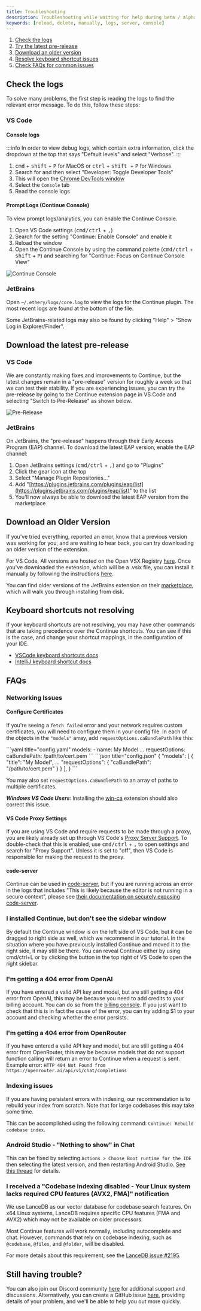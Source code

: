 ```yaml
---
title: Troubleshooting
description: Troubleshooting while waiting for help during beta / alpha testing
keywords: [reload, delete, manually, logs, server, console]
---
```



1. [Check the logs](#check-the-logs)
2. [Try the latest pre-release](#download-the-latest-pre-release)
3. [Download an older version](#download-an-older-version)
4. [Resolve keyboard shortcut issues](#keyboard-shortcuts-not-resolving)
5. [Check FAQs for common issues](#faqs)

## Check the logs

To solve many problems, the first step is reading the logs to find the relevant error message. To do this, follow these steps:

### VS Code

#### Console logs

:::info
In order to view debug logs, which contain extra information, click the dropdown at the top that says "Default levels" and select "Verbose".
:::

1. <kbd>cmd</kbd> + <kbd>shift</kbd> + <kbd>P</kbd> for MacOS or <kbd>ctrl</kbd> + <kbd>
     shift
   </kbd> + <kbd>P</kbd> for Windows
2. Search for and then select "Developer: Toggle Developer Tools"
3. This will open the [Chrome DevTools window](https://developer.chrome.com/docs/devtools/)
4. Select the `Console` tab
5. Read the console logs

#### Prompt Logs (Continue Console)

To view prompt logs/analytics, you can enable the Continue Console.

1. Open VS Code settings (<kbd>cmd/ctrl</kbd> + <kbd>,</kbd>)
2. Search for the setting "Continue: Enable Console" and enable it
3. Reload the window
4. Open the Continue Console by using the command palette (<kbd>cmd/ctrl</kbd> + <kbd>shift</kbd> + <kbd>P</kbd>) and searching for "Continue: Focus on Continue Console View"

![Continue Console](../static/img/continue-console.png)

### JetBrains

Open `~/.ethery/logs/core.log` to view the logs for the Continue plugin. The most recent logs are found at the bottom of the file.

Some JetBrains-related logs may also be found by clicking "Help" > "Show Log in Explorer/Finder".

## Download the latest pre-release

### VS Code

We are constantly making fixes and improvements to Continue, but the latest changes remain in a "pre-release" version for roughly a week so that we can test their stability. If you are experiencing issues, you can try the pre-release by going to the Continue extension page in VS Code and selecting "Switch to Pre-Release" as shown below.

![Pre-Release](../static/img/prerelease.png)

### JetBrains

On JetBrains, the "pre-release" happens through their Early Access Program (EAP) channel. To download the latest EAP version, enable the EAP channel:

1. Open JetBrains settings (<kbd>cmd/ctrl</kbd> + <kbd>,</kbd>) and go to "Plugins"
2. Click the gear icon at the top
3. Select "Manage Plugin Repositories..."
4. Add "[https://plugins.jetbrains.com/plugins/eap/list](https://plugins.jetbrains.com/plugins/eap/list)" to the list
5. You'll now always be able to download the latest EAP version from the marketplace

## Download an Older Version

If you've tried everything, reported an error, know that a previous version was working for you, and are waiting to hear back, you can try downloading an older version of the extension.

For VS Code, All versions are hosted on the Open VSX Registry [here](https://open-vsx.org/extension/Continue/continue). Once you've downloaded the extension, which will be a .vsix file, you can install it manually by following the instructions [here](https://code.visualstudio.com/docs/editor/extension-gallery#_install-from-a-vsix).

You can find older versions of the JetBrains extension on their [marketplace](https://plugins.jetbrains.com/plugin/22707-continue), which will walk you through installing from disk.

## Keyboard shortcuts not resolving

If your keyboard shortcuts are not resolving, you may have other commands that are taking precedence over the Continue shortcuts. You can see if this is the case, and change your shortcut mappings, in the configuration of your IDE.

- [VSCode keyboard shortcuts docs](https://code.visualstudio.com/docs/getstarted/keybindings)
- [IntelliJ keyboard shortcut docs](https://www.jetbrains.com/help/idea/configuring-keyboard-and-mouse-shortcuts.html)

## FAQs

### Networking Issues

#### Configure Certificates

If you're seeing a `fetch failed` error and your network requires custom certificates, you will need to configure them in your config file. In each of the objects in the `"models"` array, add `requestOptions.caBundlePath` like this:

<Tabs groupId="config-example">
  <TabItem value="yaml" label="YAML">
  ```yaml title="config.yaml"
  models:
    - name: My Model
      ...
      requestOptions:
        caBundlePath: /path/to/cert.pem
  ```
  </TabItem>
  <TabItem value="json" label="JSON">
  ```json title="config.json"
  {
    "models": [
      {
        "title": "My Model",
        ...
        "requestOptions": {
          "caBundlePath": "/path/to/cert.pem"
        }
      }
    ],
  }
  ```
  </TabItem>
</Tabs>

You may also set `requestOptions.caBundlePath` to an array of paths to multiple certificates.

***Windows VS Code Users***: Installing the [win-ca](https://marketplace.visualstudio.com/items?itemName=ukoloff.win-ca) extension should also correct this issue.

#### VS Code Proxy Settings

If you are using VS Code and require requests to be made through a proxy, you are likely already set up through VS Code's [Proxy Server Support](https://code.visualstudio.com/docs/setup/network#_proxy-server-support). To double-check that this is enabled, use <kbd>cmd/ctrl</kbd> + <kbd>,</kbd> to open settings and search for "Proxy Support". Unless it is set to "off", then VS Code is responsible for making the request to the proxy.

#### code-server

Continue can be used in [code-server](https://coder.com/), but if you are running across an error in the logs that includes "This is likely because the editor is not running in a secure context", please see [their documentation on securely exposing code-server](https://coder.com/docs/code-server/latest/guide#expose-code-server).

### I installed Continue, but don't see the sidebar window

By default the Continue window is on the left side of VS Code, but it can be dragged to right side as well, which we recommend in our tutorial. In the situation where you have previously installed Continue and moved it to the right side, it may still be there. You can reveal Continue either by using cmd/ctrl+L or by clicking the button in the top right of VS Code to open the right sidebar.

### I'm getting a 404 error from OpenAI

If you have entered a valid API key and model, but are still getting a 404 error from OpenAI, this may be because you need to add credits to your billing account. You can do so from the [billing console](https://platform.openai.com/settings/organization/billing/overview). If you just want to check that this is in fact the cause of the error, you can try adding $1 to your account and checking whether the error persists.

### I'm getting a 404 error from OpenRouter

If you have entered a valid API key and model, but are still getting a 404 error from OpenRouter, this may be because models that do not support function calling will return an error to Continue when a request is sent.
Example error:
`HTTP 404 Not Found from https://openrouter.ai/api/v1/chat/completions`

### Indexing issues

If you are having persistent errors with indexing, our recommendation is to rebuild your index from scratch. Note that for large codebases this may take some time.

This can be accomplished using the following command: `Continue: Rebuild codebase index`.

### Android Studio - "Nothing to show" in Chat

This can be fixed by selecting `Actions > Choose Boot runtime for the IDE` then selecting the latest version, and then restarting Android Studio. [See this thread](https://github.com/continuedev/continue/issues/596#issuecomment-1789327178) for details.

### I received a "Codebase indexing disabled - Your Linux system lacks required CPU features (AVX2, FMA)" notification

We use LanceDB as our vector database for codebase search features. On x64 Linux systems, LanceDB requires specific CPU features (FMA and AVX2) which may not be available on older processors.

Most Continue features will work normally, including autocomplete and chat. However, commands that rely on codebase indexing, such as `@codebase`, `@files`, and `@folder`, will be disabled.

For more details about this requirement, see the [LanceDB issue #2195](https://github.com/lancedb/lance/issues/2195).

## Still having trouble?

You can also join our Discord community [here](https://discord.gg/vapESyrFmJ) for additional support and discussions. Alternatively, you can create a GitHub issue [here](https://github.com/continuedev/continue/issues/new?assignees=&labels=bug&projects=&template=bug-report-%F0%9F%90%9B.md&title=), providing details of your problem, and we'll be able to help you out more quickly.
